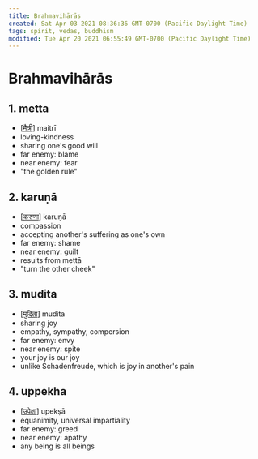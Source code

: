 ```yaml
---
title: Brahmavihārās
created: Sat Apr 03 2021 08:36:36 GMT-0700 (Pacific Daylight Time)
tags: spirit, vedas, buddhism
modified: Tue Apr 20 2021 06:55:49 GMT-0700 (Pacific Daylight Time)
---
```


# Brahmavihārās

## 1. metta

- [[मैत्री]] maitrī
- loving-kindness
- sharing one's good will
- far enemy: blame
- near enemy: fear
- "the golden rule"

## 2. karuṇā

- [[करुणा]] karuṇā
- compassion
- accepting another's suffering as one's own
- far enemy: shame
- near enemy: guilt
- results from mettā
- "turn the other cheek"

## 3. mudita

- [[मुदिता]] mudita
- sharing joy
- empathy, sympathy, compersion
- far enemy: envy
- near enemy: spite
- your joy is our joy
- unlike Schadenfreude, which is joy in another's pain

## 4. uppekha

- [[उपेक्षा]] upekṣā
- equanimity, universal impartiality
- far enemy: greed
- near enemy: apathy
- any being is all beings

[//begin]: # 'Autogenerated link references for markdown compatibility'
[मैत्री]: मैत्री 'मैत्री'
[करुणा]: ../attend/करुणा 'करुणा'
[मुदिता]: ../attend/मुदिता 'मुदिता'
[उपेक्षा]: ../attend/उपेक्षा 'उपेक्षा'
[//end]: # 'Autogenerated link references'
